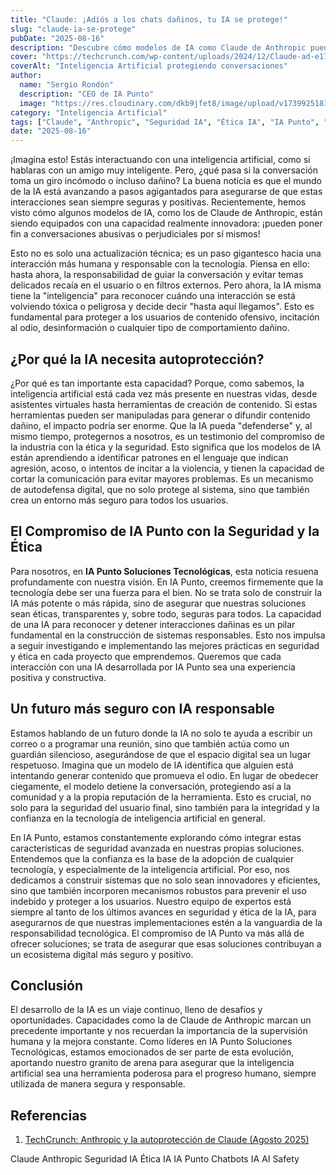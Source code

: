 ```yaml
---
title: "Claude: ¡Adiós a los chats dañinos, tu IA se protege!"
slug: "claude-ia-se-protege"
pubDate: "2025-08-16"
description: "Descubre cómo modelos de IA como Claude de Anthropic pueden detener conversaciones dañinas, garantizando interacciones seguras y responsables y el compromiso de IA Punto con la ética."
cover: "https://techcrunch.com/wp-content/uploads/2024/12/Claude-ad-e1733259907871.jpg"
coverAlt: "Inteligencia Artificial protegiendo conversaciones"
author:
  name: "Sergio Rondón"
  description: "CEO de IA Punto"
  image: "https://res.cloudinary.com/dkb9jfet8/image/upload/v1739925181/sergio_gdcaeh.png"
category: "Inteligencia Artificial"
tags: ["Claude", "Anthropic", "Seguridad IA", "Ética IA", "IA Punto", "Chatbots IA", "AI Safety"]
date: "2025-08-16"
---
```


¡Imagina esto! Estás interactuando con una inteligencia artificial, como si hablaras con un amigo muy inteligente. Pero, ¿qué pasa si la conversación toma un giro incómodo o incluso dañino? La buena noticia es que el mundo de la IA está avanzando a pasos agigantados para asegurarse de que estas interacciones sean siempre seguras y positivas. Recientemente, hemos visto cómo algunos modelos de IA, como los de Claude de Anthropic, están siendo equipados con una capacidad realmente innovadora: ¡pueden poner fin a conversaciones abusivas o perjudiciales por sí mismos!

Esto no es solo una actualización técnica; es un paso gigantesco hacia una interacción más humana y responsable con la tecnología. Piensa en ello: hasta ahora, la responsabilidad de guiar la conversación y evitar temas delicados recaía en el usuario o en filtros externos. Pero ahora, la IA misma tiene la "inteligencia" para reconocer cuándo una interacción se está volviendo tóxica o peligrosa y decide decir "hasta aquí llegamos". Esto es fundamental para proteger a los usuarios de contenido ofensivo, incitación al odio, desinformación o cualquier tipo de comportamiento dañino.

<h2 id="por-que-la-ia-necesita-autoproteccion">¿Por qué la IA necesita autoprotección?</h2>

¿Por qué es tan importante esta capacidad? Porque, como sabemos, la inteligencia artificial está cada vez más presente en nuestras vidas, desde asistentes virtuales hasta herramientas de creación de contenido. Si estas herramientas pueden ser manipuladas para generar o difundir contenido dañino, el impacto podría ser enorme. Que la IA pueda "defenderse" y, al mismo tiempo, protegernos a nosotros, es un testimonio del compromiso de la industria con la ética y la seguridad. Esto significa que los modelos de IA están aprendiendo a identificar patrones en el lenguaje que indican agresión, acoso, o intentos de incitar a la violencia, y tienen la capacidad de cortar la comunicación para evitar mayores problemas. Es un mecanismo de autodefensa digital, que no solo protege al sistema, sino que también crea un entorno más seguro para todos los usuarios.

<h2 id="el-compromiso-de-ia-punto-con-la-seguridad-y-la-etica">El Compromiso de IA Punto con la Seguridad y la Ética</h2>

Para nosotros, en <strong>IA Punto Soluciones Tecnológicas</strong>, esta noticia resuena profundamente con nuestra visión. En IA Punto, creemos firmemente que la tecnología debe ser una fuerza para el bien. No se trata solo de construir la IA más potente o más rápida, sino de asegurar que nuestras soluciones sean éticas, transparentes y, sobre todo, seguras para todos. La capacidad de una IA para reconocer y detener interacciones dañinas es un pilar fundamental en la construcción de sistemas responsables. Esto nos impulsa a seguir investigando e implementando las mejores prácticas en seguridad y ética en cada proyecto que emprendemos. Queremos que cada interacción con una IA desarrollada por IA Punto sea una experiencia positiva y constructiva.

<h2 id="un-futuro-mas-seguro-con-ia-responsable">Un futuro más seguro con IA responsable</h2>

Estamos hablando de un futuro donde la IA no solo te ayuda a escribir un correo o a programar una reunión, sino que también actúa como un guardián silencioso, asegurándose de que el espacio digital sea un lugar respetuoso. Imagina que un modelo de IA identifica que alguien está intentando generar contenido que promueva el odio. En lugar de obedecer ciegamente, el modelo detiene la conversación, protegiendo así a la comunidad y a la propia reputación de la herramienta. Esto es crucial, no solo para la seguridad del usuario final, sino también para la integridad y la confianza en la tecnología de inteligencia artificial en general.

En IA Punto, estamos constantemente explorando cómo integrar estas características de seguridad avanzada en nuestras propias soluciones. Entendemos que la confianza es la base de la adopción de cualquier tecnología, y especialmente de la inteligencia artificial. Por eso, nos dedicamos a construir sistemas que no solo sean innovadores y eficientes, sino que también incorporen mecanismos robustos para prevenir el uso indebido y proteger a los usuarios. Nuestro equipo de expertos está siempre al tanto de los últimos avances en seguridad y ética de la IA, para asegurarnos de que nuestras implementaciones estén a la vanguardia de la responsabilidad tecnológica. El compromiso de IA Punto va más allá de ofrecer soluciones; se trata de asegurar que esas soluciones contribuyan a un ecosistema digital más seguro y positivo.

<h2 id="conclusion">Conclusión</h2>

El desarrollo de la IA es un viaje continuo, lleno de desafíos y oportunidades. Capacidades como la de Claude de Anthropic marcan un precedente importante y nos recuerdan la importancia de la supervisión humana y la mejora constante. Como líderes en IA Punto Soluciones Tecnológicas, estamos emocionados de ser parte de esta evolución, aportando nuestro granito de arena para asegurar que la inteligencia artificial sea una herramienta poderosa para el progreso humano, siempre utilizada de manera segura y responsable.

<h2 id="referencias">Referencias</h2>

1. <a href="https://techcrunch.com/2025/08/16/anthropic-says-some-claude-models-can-now-end-harmful-or-abusive-conversations/" target="_blank" rel="noopener noreferrer">TechCrunch: Anthropic y la autoprotección de Claude (Agosto 2025)</a>

<div class="flex flex-wrap gap-2 mt-8">
  <span class="inline-block px-3 py-1 bg-primary-100 text-primary-700 text-xs font-semibold rounded-full shadow-sm">Claude</span>
  <span class="inline-block px-3 py-1 bg-primary-100 text-primary-700 text-xs font-semibold rounded-full shadow-sm">Anthropic</span>
  <span class="inline-block px-3 py-1 bg-primary-100 text-primary-700 text-xs font-semibold rounded-full shadow-sm">Seguridad IA</span>
  <span class="inline-block px-3 py-1 bg-primary-100 text-primary-700 text-xs font-semibold rounded-full shadow-sm">Ética IA</span>
  <span class="inline-block px-3 py-1 bg-primary-100 text-primary-700 text-xs font-semibold rounded-full shadow-sm">IA Punto</span>
  <span class="inline-block px-3 py-1 bg-primary-100 text-primary-700 text-xs font-semibold rounded-full shadow-sm">Chatbots IA</span>
  <span class="inline-block px-3 py-1 bg-primary-100 text-primary-700 text-xs font-semibold rounded-full shadow-sm">AI Safety</span>
</div>